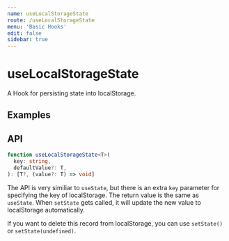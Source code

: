 ```yaml
---
name: useLocalStorageState
route: /useLocalStorageState
menu: 'Basic Hooks'
edit: false
sidebar: true
---
```





# useLocalStorageState

A Hook for persisting state into localStorage.

## Examples

<JackBox jsCode={Demo1CodeJsx} tsCode={Demo1CodeTsx} demoName='Persist state into localStorage' description='Refresh this page and you will find the value of input box get restored from localStorage.'>
  <Demo1 />
</JackBox>

<JackBox jsCode={Demo2CodeJsx} tsCode={Demo2CodeTsx} demoName='Persist objects' description='useLocalStorageState will do the serialization and deserialization work automatically.'>
  <Demo2 />
</JackBox>

## API

```typescript
function useLocalStorageState<T>(
  key: string,
  defaultValue?: T,
): [T?, (value?: T) => void]
```

The API is very similiar to `useState`, but there is an extra `key` parameter for specifying the key of localStorage. The return value is the same as `useState`. When `setState` gets called, it will update the new value to localStorage automatically.

If you want to delete this record from localStorage, you can use `setState()` or `setState(undefined)`.
